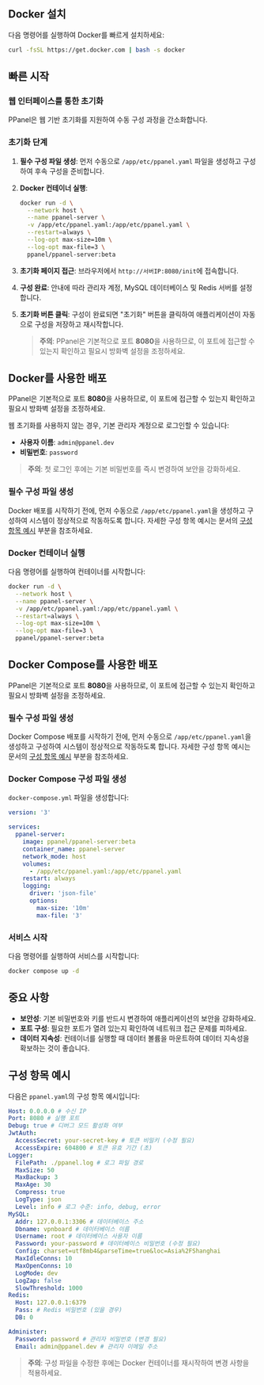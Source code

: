 ## Docker 설치

다음 명령어를 실행하여 Docker를 빠르게 설치하세요:

```sh
curl -fsSL https://get.docker.com | bash -s docker
```

## 빠른 시작

### 웹 인터페이스를 통한 초기화

PPanel은 웹 기반 초기화를 지원하여 수동 구성 과정을 간소화합니다.

### 초기화 단계

1. **필수 구성 파일 생성**: 먼저 수동으로 `/app/etc/ppanel.yaml` 파일을 생성하고 구성하여 후속 구성을 준비합니다.

2. **Docker 컨테이너 실행**:

   ```sh
   docker run -d \
     --network host \
     --name ppanel-server \
     -v /app/etc/ppanel.yaml:/app/etc/ppanel.yaml \
     --restart=always \
     --log-opt max-size=10m \
     --log-opt max-file=3 \
     ppanel/ppanel-server:beta
   ```

3. **초기화 페이지 접근**: 브라우저에서 `http://서버IP:8080/init`에 접속합니다.

4. **구성 완료**: 안내에 따라 관리자 계정, MySQL 데이터베이스 및 Redis 서버를 설정합니다.

5. **초기화 버튼 클릭**: 구성이 완료되면 "초기화" 버튼을 클릭하여 애플리케이션이 자동으로 구성을 저장하고 재시작합니다.

   > **주의**: PPanel은 기본적으로 포트 **8080**을 사용하므로, 이 포트에 접근할 수 있는지 확인하고 필요시 방화벽 설정을 조정하세요.

## Docker를 사용한 배포

PPanel은 기본적으로 포트 **8080**을 사용하므로, 이 포트에 접근할 수 있는지 확인하고 필요시 방화벽 설정을 조정하세요.

웹 초기화를 사용하지 않는 경우, 기본 관리자 계정으로 로그인할 수 있습니다:

- **사용자 이름**: `admin@ppanel.dev`
- **비밀번호**: `password`

> **주의**: 첫 로그인 후에는 기본 비밀번호를 즉시 변경하여 보안을 강화하세요.

### 필수 구성 파일 생성

Docker 배포를 시작하기 전에, 먼저 수동으로 `/app/etc/ppanel.yaml`을 생성하고 구성하여 시스템이 정상적으로 작동하도록 합니다. 자세한 구성 항목 예시는 문서의 [구성 항목 예시](#구성항목예시) 부분을 참조하세요.

### Docker 컨테이너 실행

다음 명령어를 실행하여 컨테이너를 시작합니다:

```sh
docker run -d \
  --network host \
  --name ppanel-server \
  -v /app/etc/ppanel.yaml:/app/etc/ppanel.yaml \
  --restart=always \
  --log-opt max-size=10m \
  --log-opt max-file=3 \
  ppanel/ppanel-server:beta
```

## Docker Compose를 사용한 배포

PPanel은 기본적으로 포트 **8080**을 사용하므로, 이 포트에 접근할 수 있는지 확인하고 필요시 방화벽 설정을 조정하세요.

### 필수 구성 파일 생성

Docker Compose 배포를 시작하기 전에, 먼저 수동으로 `/app/etc/ppanel.yaml`을 생성하고 구성하여 시스템이 정상적으로 작동하도록 합니다. 자세한 구성 항목 예시는 문서의 [구성 항목 예시](#구성항목예시) 부분을 참조하세요.

### Docker Compose 구성 파일 생성

`docker-compose.yml` 파일을 생성합니다:

```yaml
version: '3'

services:
  ppanel-server:
    image: ppanel/ppanel-server:beta
    container_name: ppanel-server
    network_mode: host
    volumes:
      - /app/etc/ppanel.yaml:/app/etc/ppanel.yaml
    restart: always
    logging:
      driver: 'json-file'
      options:
        max-size: '10m'
        max-file: '3'
```

### 서비스 시작

다음 명령어를 실행하여 서비스를 시작합니다:

```sh
docker compose up -d
```

## 중요 사항

- **보안성**: 기본 비밀번호와 키를 반드시 변경하여 애플리케이션의 보안을 강화하세요.
- **포트 구성**: 필요한 포트가 열려 있는지 확인하여 네트워크 접근 문제를 피하세요.
- **데이터 지속성**: 컨테이너를 실행할 때 데이터 볼륨을 마운트하여 데이터 지속성을 확보하는 것이 좋습니다.

## 구성 항목 예시

다음은 `ppanel.yaml`의 구성 항목 예시입니다:

```yaml
Host: 0.0.0.0 # 수신 IP
Port: 8080 # 실행 포트
Debug: true # 디버그 모드 활성화 여부
JwtAuth:
  AccessSecret: your-secret-key # 토큰 비밀키 (수정 필요)
  AccessExpire: 604800 # 토큰 유효 기간 (초)
Logger:
  FilePath: ./ppanel.log # 로그 파일 경로
  MaxSize: 50
  MaxBackup: 3
  MaxAge: 30
  Compress: true
  LogType: json
  Level: info # 로그 수준: info, debug, error
MySQL:
  Addr: 127.0.0.1:3306 # 데이터베이스 주소
  Dbname: vpnboard # 데이터베이스 이름
  Username: root # 데이터베이스 사용자 이름
  Password: your-password # 데이터베이스 비밀번호 (수정 필요)
  Config: charset=utf8mb4&parseTime=true&loc=Asia%2FShanghai
  MaxIdleConns: 10
  MaxOpenConns: 10
  LogMode: dev
  LogZap: false
  SlowThreshold: 1000
Redis:
  Host: 127.0.0.1:6379
  Pass: # Redis 비밀번호 (있을 경우)
  DB: 0

Administer:
  Password: password # 관리자 비밀번호 (변경 필요)
  Email: admin@ppanel.dev # 관리자 이메일 주소
```

> **주의**: 구성 파일을 수정한 후에는 Docker 컨테이너를 재시작하여 변경 사항을 적용하세요.


<Giscus />
